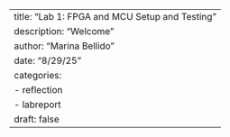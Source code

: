 ---
title: "Lab 1: FPGA and MCU Setup and Testing"
description: "Welcome "
author: "Marina Bellido"
date: "8/29/25"
categories:
  - reflection
  - labreport
draft: false
---